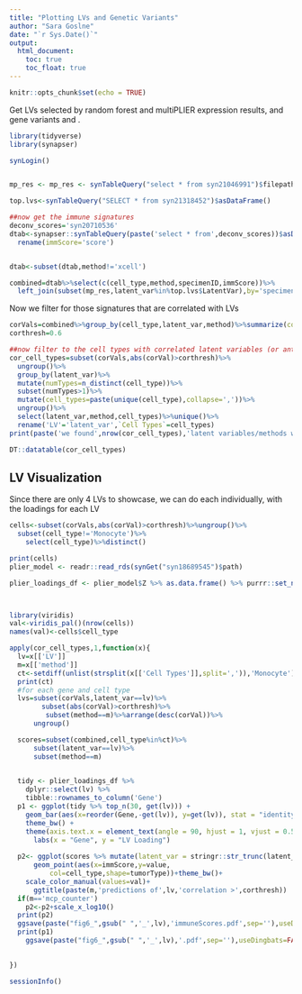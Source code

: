 ```yaml
---
title: "Plotting LVs and Genetic Variants"
author: "Sara Goslne"
date: "`r Sys.Date()`"
output: 
  html_document:
    toc: true
    toc_float: true
---
```



```r
knitr::opts_chunk$set(echo = TRUE)
```

Get LVs selected by random forest and multiPLIER expression results, and gene variants and . 

```r
library(tidyverse)
library(synapser)

synLogin()


mp_res <- mp_res <- synTableQuery("select * from syn21046991")$filepath %>% read_csv() %>% filter(!is.na(tumorType))

top.lvs<-synTableQuery("SELECT * from syn21318452")$asDataFrame()

##now get the immune signatures
deconv_scores='syn20710536'
dtab<-synapser::synTableQuery(paste('select * from',deconv_scores))$asDataFrame()%>%
  rename(immScore='score')


dtab<-subset(dtab,method!='xcell')

combined=dtab%>%select(c(cell_type,method,specimenID,immScore))%>%
  left_join(subset(mp_res,latent_var%in%top.lvs$LatentVar),by='specimenID')

```

Now we filter for those signatures that are correlated with LVs

```r

corVals=combined%>%group_by(cell_type,latent_var,method)%>%summarize(corVal=cor(immScore,value,method = "spearman"))
corthresh=0.6

##now filter to the cell types with correlated latent variables (or anticorrelated)
cor_cell_types=subset(corVals,abs(corVal)>corthresh)%>%
  ungroup()%>%
  group_by(latent_var)%>%
  mutate(numTypes=n_distinct(cell_type))%>%
  subset(numTypes>1)%>%
  mutate(cell_types=paste(unique(cell_type),collapse=','))%>%
  ungroup()%>%
  select(latent_var,method,cell_types)%>%unique()%>%
  rename('LV'='latent_var',`Cell Types`=cell_types)
print(paste('we found',nrow(cor_cell_types),'latent variables/methods with some cell types with correlation greater than',corthresh))

DT::datatable(cor_cell_types)


```

## LV Visualization

Since there are only 4 LVs to showcase, we can do each individually, with the loadings for each LV


```r

cells<-subset(corVals,abs(corVal)>corthresh)%>%ungroup()%>%
  subset(cell_type!='Monocyte')%>%
    select(cell_type)%>%distinct()

print(cells)
plier_model <- readr::read_rds(synGet("syn18689545")$path)

plier_loadings_df <- plier_model$Z %>% as.data.frame() %>% purrr::set_names(rownames(plier_model$B))



library(viridis)
val<-viridis_pal()(nrow(cells))
names(val)<-cells$cell_type

apply(cor_cell_types,1,function(x){
  lv=x[['LV']]
  m=x[['method']]
  ct<-setdiff(unlist(strsplit(x[['Cell Types']],split=',')),'Monocyte')
  print(ct)
  #for each gene and cell type
  lvs=subset(corVals,latent_var==lv)%>%
        subset(abs(corVal)>corthresh)%>%
         subset(method==m)%>%arrange(desc(corVal))%>%
      ungroup()

  scores=subset(combined,cell_type%in%ct)%>%
      subset(latent_var==lv)%>%
      subset(method==m)

  
  tidy <- plier_loadings_df %>%
    dplyr::select(lv) %>% 
    tibble::rownames_to_column('Gene')
  p1 <- ggplot(tidy %>% top_n(30, get(lv))) +
    geom_bar(aes(x=reorder(Gene,-get(lv)), y=get(lv)), stat = "identity") +
    theme_bw() +
    theme(axis.text.x = element_text(angle = 90, hjust = 1, vjust = 0.5, size =6 )) +
      labs(x = "Gene", y = "LV Loading")  
  
  p2<- ggplot(scores %>% mutate(latent_var = stringr::str_trunc(latent_var, 30)))+
      geom_point(aes(x=immScore,y=value,
          col=cell_type,shape=tumorType))+theme_bw()+
    scale_color_manual(values=val)+
      ggtitle(paste(m,'predictions of',lv,'correlation >',corthresh))
  if(m=='mcp_counter')
    p2<-p2+scale_x_log10()
  print(p2)
  ggsave(paste("fig6_",gsub(" ",'_',lv),'immuneScores.pdf',sep=''),useDingbats=FALSE)
  print(p1)
    ggsave(paste("fig6_",gsub(" ",'_',lv),'.pdf',sep=''),useDingbats=FALSE)

  
})


```



```r
sessionInfo()
```